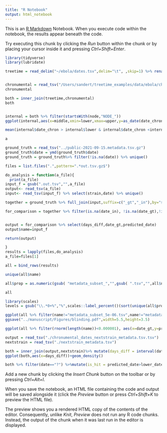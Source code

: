 ---
title: "R Notebook"
output: html_notebook
---

This is an [R Markdown](http://rmarkdown.rstudio.com) Notebook. When you execute code within the notebook, the results appear beneath the code. 

Try executing this chunk by clicking the *Run* button within the chunk or by placing your cursor inside it and pressing *Ctrl+Shift+Enter*. 

```{r}
library(tidyverse)
library(lubridate)


```

```{r}

    
treetime = read_delim("~/ebola/dates.tsv",delim="\t", ,skip=1) %>% rename(node=`#node`) %>% mutate(lower = date_decimal(as.numeric(`lower bound`)),upper = date_decimal(as.numeric(`upper bound`)),middle = date_decimal(as.numeric(`numeric date`)))


chronumental = read_tsv("/Users/sandert/treetime_examples/data/ebola/chronumental_dates_ebola.metadata.csv.tsv", col_names = c("node","date_chron"))
chronumental

both = inner_join(treetime,chronumental)
both


internal = both %>% filter(startsWith(node,"NODE_"))
ggplot(internal,aes(x=middle,xmin=lower,xmax=upper,y=as_date(date_chron)))+geom_errorbarh(color="gray")+geom_point(size=0.5) +theme_bw()

mean(internal$date_chron > internal$lower & internal$date_chron <internal$upper,na.rm=TRUE)+labs(x="Treetime date with confidence interval",y="")

```
```{r}
a
```

```{r}

ground_truth = read_tsv("../public-2021-09-15.metadata.tsv.gz")
ground_truth$date = ymd(ground_truth$date)
ground_truth = ground_truth%>% filter(!is.na(date)) %>% unique()

files = list.files(".",pattern=".*out.tsv.gz$")

do_analysis = function(a_file){
  print(a_file)
input_f = gsub(".out.tsv","",a_file)
output<- read_tsv(a_file)
input<- read_tsv(input_f) %>% select(strain,date) %>% unique()

together = ground_truth %>% full_join(input,suffix=c("_gt","_in"),by="strain") %>% full_join(output,suffix=c("","_out"))

for_comparison = together %>% filter(is.na(date_in), !is.na(date_gt),!is.na(predicted_date)) %>% mutate(days_diff = interval(date_gt,predicted_date)/days(1))


output = for_comparison %>% select(days_diff,date_gt,predicted_date)
output$name=input_f

return(output)

}
results = lapply(files,do_analysis)
a_file=files[1]


```
```{r,fig.width=20,fig.height=20}
all = bind_rows(results) 

unique(all$name)
```
```{r}
all$prop = as.numeric(gsub( "metadata_subset_","",gsub( ".tsv","",all$name)))
```
```{r}
all
```

```{r}



library(scales)
levels = gsub("\\.*0+%","%",scales::label_percent()(sort(unique(all$prop))))

ggplot(all %>% filter(name!="metadata_subset_5e-06.tsv",name!="metadata_subset_5e-05.tsv",name!="metadata_subset_0.01.tsv"),aes(x=days_diff,color=factor(gsub("\\.*0+%","%",scales::label_percent()(prop)),levels =levels))) + geom_density(bw=2,n=3000)+coord_cartesian(xlim=c(-60,60))+theme_bw()+scale_color_viridis_d(option="turbo")+labs(color="Metadata retained",x="Prediction error / days",y="Density")
ggsave("../manuscript/Figures/blinding.pdf",width=5.5,height=3.5)
```
```{r}
ggplot(all %>% filter(rnorm(length(name))<0.000001), aes(x=date_gt,y=predicted_date)) +geom_point(alpha=0.1)+coord_fixed()+facet_wrap(~name)
```

```{r}
output = read_tsv("./chronumental_dates_nextstrain_metadata.tsv.tsv")
nextstrain = read_tsv("./nextstrain_metadata.tsv")

both = inner_join(output,nextstrain)%>% mutate(days_diff = interval(date,predicted_date)/days(1))
ggplot(both,aes(x=days_diff))+geom_density()

both %>% filter(date=="?") %>%mutate(is_hit = predicted_date>lower_date & upper_date>predicted_date) %>% group_by(is_hit) %>% summarise(n=n())


```

Add a new chunk by clicking the *Insert Chunk* button on the toolbar or by pressing *Ctrl+Alt+I*.

When you save the notebook, an HTML file containing the code and output will be saved alongside it (click the *Preview* button or press *Ctrl+Shift+K* to preview the HTML file).

The preview shows you a rendered HTML copy of the contents of the editor. Consequently, unlike *Knit*, *Preview* does not run any R code chunks. Instead, the output of the chunk when it was last run in the editor is displayed.
